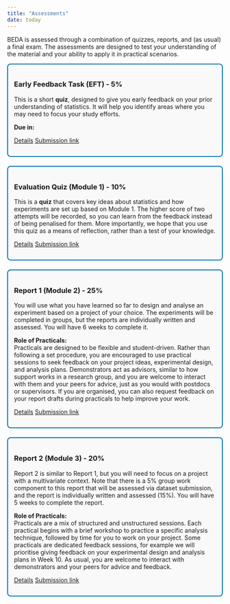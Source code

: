 ```yaml
---
title: "Assessments"
date: today
---
```


<style>
.assessment-section {
  border: 2px solid #0072B2;
  border-radius: 8px;
  padding: 1em;
  margin-bottom: 1.5em;
  background: #f9f9f9;
}
#countdown-eft {
  font-weight: bold;
  color: forestgreen;
}
</style>


BEDA is assessed through a combination of quizzes, reports, and (as usual) a final exam. The assessments are designed to test your understanding of the material and your ability to apply it in practical scenarios. 

::: {.assessment-section}
### <i class="bi bi-lightbulb"></i> Early Feedback Task (EFT) - 5%

This is a short **quiz**, designed to give you early feedback on your prior understanding of statistics. 
It will help you identify areas where you may need to focus your study efforts. 

<p><strong>Due in:</strong> <span id="countdown-eft"></span></p>
[Details](#){.btn .btn-primary} [Submission link](#){.btn .btn-success}
:::

::: {.assessment-section}
### <i class="bi bi-question-circle"></i> Evaluation Quiz (Module 1) - 10%

This is a **quiz** that covers key ideas about statistics and how experiments are set up based on Module 1. The higher score of two attempts will be recorded, so you can learn from the feedback instead of being penalised for them. More importantly, we hope that you use this quiz as a means of reflection, rather than a test of your knowledge.

[Details](#){.btn .btn-primary} [Submission link](#){.btn .btn-success}
:::

::: {.assessment-section}
### <i class="bi bi-file-earmark-text"></i> Report 1 (Module 2) - 25%

You will use what you have learned so far to design and analyse an experiment based on a project of your choice. The experiments will be completed in groups, but the reports are individually written and assessed. You will have 6 weeks to complete it.

**Role of Practicals:**  
Practicals are designed to be flexible and student-driven. Rather than following a set procedure, you are encouraged to use practical sessions to seek feedback on your project ideas, experimental design, and analysis plans. Demonstrators act as advisors, similar to how support works in a research group, and you are welcome to interact with them and your peers for advice, just as you would with postdocs or supervisors. If you are organised, you can also request feedback on your report drafts during practicals to help improve your work.

[Details](#){.btn .btn-primary} [Submission link](#){.btn .btn-success}
:::

::: {.assessment-section}
### <i class="bi bi-file-earmark-bar-graph"></i> Report 2 (Module 3) - 20%

Report 2 is similar to Report 1, but you will need to focus on a project with a multivariate context. Note that there is a 5% group work component to this report that will be assessed via dataset submission, and the report is individually written and assessed (15%). You will have 5 weeks to complete the report.

**Role of Practicals:**  
Practicals are a mix of structured and unstructured sessions. Each practical begins with a brief workshop to practice a specific analysis technique, followed by time for you to work on your project. Some practicals are dedicated feedback sessions, for example we will prioritise giving feedback on your experimental design and analysis plans in Week 10. As usual, you are welcome to interact with demonstrators and your peers for advice and feedback.


[Details](#){.btn .btn-primary} [Submission link](#){.btn .btn-success}
:::

<script src="../scripts/countdown.js"></script>
<script>
  document.addEventListener('DOMContentLoaded', function() {
    startCountdown('2025-08-24T23:59:59', 'countdown-eft');
  });
</script>
